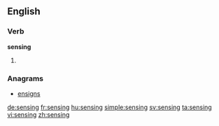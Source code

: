 ==English==

===Verb===
'''sensing'''

# {{present participle of|sense}}

===Anagrams===
* [[ensigns#English|ensigns]]

[[de:sensing]]
[[fr:sensing]]
[[hu:sensing]]
[[simple:sensing]]
[[sv:sensing]]
[[ta:sensing]]
[[vi:sensing]]
[[zh:sensing]]